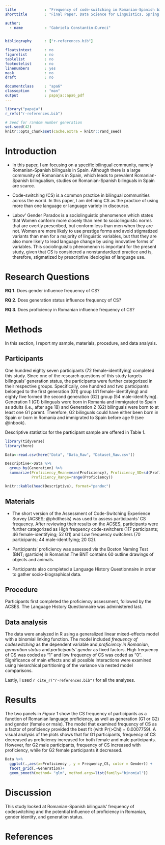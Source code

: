 ```yaml
---
title             : "Frequency of code-switching in Romanian-Spanish bilinguals"
shorttitle        : "Final Paper, Data Science for Linguistics, Spring 2021"

author: 
  - name          : "Gabriela Constantin-Dureci"
 

bibliography      : ["r-references.bib"]

floatsintext      : no
figurelist        : no
tablelist         : no
footnotelist      : no
linenumbers       : yes
mask              : no
draft             : no

documentclass     : "apa6"
classoption       : "man"
output            : papaja::apa6_pdf
---
```


```r
library("papaja")
r_refs("r-references.bib")
```

```r
# Seed for random number generation
set.seed(42)
knitr::opts_chunk$set(cache.extra = knitr::rand_seed)
```


# Introduction

- In this paper, I am focusing on a specific bilingual community, namely Romanian-Spanish bilinguals in Spain. Although there is a large community of Romanians in Spain, which leads to prevalent Romanian-Spanish bilingualism, studies on Romanian-Spanish bilinguals in Spain are scarce. 

- Code-switching (CS) is a common practice in bilingual communities across the world. In this paper, I am defining CS as the practice of using more than one language or language variety in discourse. 

- Labov' Gender Paradox is a sociolinguistic phenomenon which states that Women conform more closely than men to sociolinguistic norms that are overtly prescribed, but conform less than men when they are not.
Women are more likely to use prestige forms and avoid stigmatized variants than men for a majority of linguistic variables, but that they are also more likely to lead language change by using innovative forms of variables.
This sociolinguistic phenomenon is important for the present study, given that CS is considered a nonstandardized practice and is, therefore, stigmatized by prescriptive ideologies of language use.

# Research Questions

**RQ 1.** Does gender influence frequency of CS?

**RQ 2.** Does generation status influence frequency of CS?

**RQ 3.** Does proficiency in Romanian influence frequency of CS?

# Methods
In this section, I report my sample, materials, procedure, and data analysis.

## Participants

One hundred eighty seven participants (72 female-identifying) completed this study. Since one of the research questions of this study targets bilinguals' generation status, the participants were further categorized in their respective groups. Specifically, one hundred and two participants belonged to the first generation (G1) group (41 female-identifying) and eighty five formed the second generation (G2) group (54 male-identifying). 
Generation 1 (G1) bilinguals were born in Romania and immigrated to Spain as adults (i.e., after age 18) and Generation 2 (G2) bilinguals were born to at least one G1 parent. Therefore, G2 bilinguals could have either been born in Spain or born in Romania and immigrated to Spain before age 9 (see @inbook).

Descriptive statistics for the participant sample are offered in Table 1.

```r

library(tidyverse)
library(here)

Data<-read.csv(here("Data", "Data_Raw", "Dataset_Raw.csv"))

Descriptive<-Data %>% 
  group_by(Generation) %>%  
  summarize(Proficiency_Mean=mean(Proficiency), Proficiency_SD=sd(Proficiency),
            Proficiency_Range=range(Proficiency))

knitr::kable(head(Descriptive), format="pandoc")
```


## Materials
- The short version of the Assessment of Code-Switching Experience Survey (ACSES; @phdthesis) was used to assess participants' CS frequency. After reviewing their results on the ACSES, participants were further categorized as High frequency code-switchers (117 participants; 46 female-identifying; 52 G1) and Low frequency switchers (70 participants; 44 male-identifying; 20 G2).

- Participants' proficiency was assessed via the Boston Naming Test (BNT; @article) in Romanian.The BNT contains 60 outline drawings of objects and animals.

- Participants also completed a Language History Questionnaire in order to gather socio-biographical data.

## Procedure
Participants first completed the proficiency assessment, followed by the ACSES. The Language History Questionnaire was administered last.

## Data analysis

The data were analyzed in R using a generalized linear mixed-effects model with a binomial linking function. The model included *frequency of codeswitching* as the dependent variable and *proficiency in Romanian*, *generation status* and *participants' gender* as fixed factors. High frequency of CS was coded as "1" and low frequency of CS was coded as "0". Significance of main effects and all possible interactions were examined using hierarchical partitioning of the variance via nested model comparisons.

Lastly, I used `r cite_r("r-references.bib")` for all the analyses.


# Results

The two panels in *Figure 1* show the CS frequency of participants as a function of Romanian language proficiency, as well as generation (G1 or G2) and gender (female or male). 
The model that examined frequency of CS as a factor of proficiency provided the best fit (with Pr(>Chi) = 0.0007759).
A visual analysis of the plots shows that for G1 participants, frequency of CS decreased as proficiency increased for both female and male participants. However, for G2 male participants, frequency of CS increased with proficiency, while for G2 female participants it decreased. 

```r
Data %>% 
  ggplot(.,aes(x=Proficiency , y = Frequency_CS, color = Gender)) +
  facet_grid(.~Generation)+
  geom_smooth(method= "glm", method.args=list(family="binomial"))
```

# Discussion
This study looked at Romanian-Spanish bilinguals' frequency of codeswitching and the potential influence of proficiency in Romanian, gender identity, and  generation status. 

\newpage

# References

\begingroup
\setlength{\parindent}{-0.5in}
\setlength{\leftskip}{0.5in}

<div id="refs" custom-style="Bibliography"></div>
\endgroup
